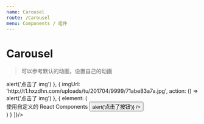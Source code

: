 ```yaml
---
name: Carousel
route: /Carousel
menu: Components / 组件
---
```



# Carousel

> 可以参考默认的动画，设置自己的动画

<PropsTable of={Carousel} />

<Playground>
  <Carousel
    styleConfig={{
      width: '100%',
      height: 500
    }}
    carouselItems={[
      {
        imgUrl: 'http://t1.hxzdhn.com/uploads/tu/201704/9999/29c7d063d8.jpg',
        action: () => alert('点击了 img')
      },
      {
        imgUrl: 'http://t1.hxzdhn.com/uploads/tu/201704/9999/71abe83a7a.jpg',
        action: () => alert('点击了 img')
      },
      {
        element: (
          <div className="p20 t_white">
            使用自定义的 React Components
            <Button text="任意的" onClick={e => alert('点击了按钮')} />
          </div>
        )
      }
    ]}/>
</Playground>
